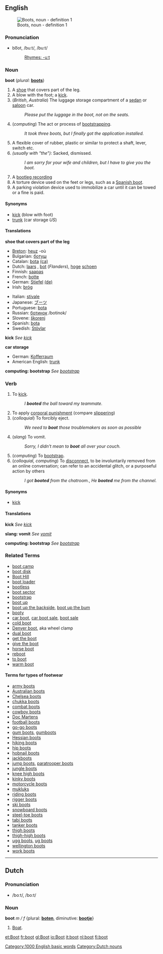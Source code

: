 {{see|Boot}}
{{wikipedia}}
==English==

[[Image:Dr Martens, black, old.jpg|thumb|right|Boots, noun - definition 1]]

===Pronunciation===
*bo͞ot, /buːt/, /</tt>bu:t</tt>/
*:[[Rhymes:English:-uːt|Rhymes: -uːt]]

===Noun===
'''boot'''  (''plural:'' '''[[boots]]''')
# A [[shoe]] that covers part of the leg.
# A blow with the foot; a [[kick]].
# (''British'', ''Australia'') The luggage storage compartment of a [[sedan]] or [[saloon]] car.
#: ''Please put the luggage in the boot, not on the seats.''
# (''computing'') The act or process of [[bootstrap]]ping.
#: ''It took three boots, but I finally got the application installed.''
# A flexible cover of rubber, plastic or similar to protect a shaft, lever, switch etc.
# ''(usually with "the"):'' Sacked, dismissed.
#: ''I am sorry for your wife and children, but I have to give you the boot.''
# A [[bootleg recording]]
# A torture device used on the feet or legs, such as a [[Spanish boot]].
# A parking violation device used to immobilize a car until it can be towed or a fine is paid.

====Synonyms====
*[[kick]] (blow with foot)
*[[trunk]] (car storage ''US'')

====Translations====

'''shoe that covers part of the leg'''
{{top}}
*[[Breton]]: [[heuz]] {{m}} -où 
*Bulgarian: [[ботуш]] {{m}}
*Catalan: [[bota]] {{f}} [[:ca:bota|(ca)]] 
*Dutch: [[laars]] {{f}}, [[bot]] {{f}} (''Flanders''), [[hoge]] [[schoen]]
*Finnish: [[saapas]]
*French: [[botte]] {{f}}
*German: [[Stiefel]] {{m}} [[:de:Stiefel|(de)]] 
*Irish: [[bróg]] {{f}}
{{mid}}
*Italian: [[stivale]] {{m}}
*Japanese: [[ブーツ]]
*Portuguese: [[bota]] {{f}}
*Russian: [[:ru:ботинок|ботинок]] /botinok/
*Slovene: [[škorenj]] {{m}}
*Spanish: [[bota]] {{f}}
*Swedish: [[Stövlar]]
{{bottom}}

'''kick''' ''See [[kick]]''

'''car storage'''
{{top}}
*German: [[Kofferraum]] {{m}}
*American English: [[trunk]]
{{mid}}
{{bottom}}

'''computing: bootstrap''' ''See [[bootstrap]]''

===Verb===
{{en-infl-reg-consonant|boot||}}
# To [[kick]].
#: ''I '''booted''' the ball toward my teammate.''
# To apply [[corporal punishment]] (compare [[slippering]])
# (''colloquial'') To forcibly eject.
#: ''We need to '''boot''' those troublemakers as soon as possible''
# (''slang'') To vomit. <!-- Is this a {{UK}} term? -->
#: ''Sorry, I didn't mean to '''boot''' all over your couch.''
# (''computing'') To [[bootstrap]].
# (''colloquial, computing'') To [[disconnect]], to be involuntarily removed from an online conversation; can refer to an accidental glitch, or a purposeful action by others
#: ''I got '''booted''' from the chatroom.'', ''He '''booted''' me from the channel.''

====Synonyms====
*[[kick]]

====Translations====

'''kick''' ''See [[kick]]''

'''slang: vomit''' ''See [[vomit]]''

'''computing: bootstrap''' ''See [[bootstrap]]''

===Related Terms===
*[[boot camp]]
*[[boot disk]]
*[[Boot Hill]]
*[[boot loader]]
*[[bootless]]
*[[boot sector]]
*[[bootstrap]]
*[[boot up]]
*[[boot up the backside]], [[boot up the bum]]
*[[booty]]
*[[car boot]], [[car boot sale]], [[boot sale]]
*[[cold boot]]
*[[Denver boot]], aka wheel clamp
*[[dual boot]]
*[[get the boot]]
*[[give the boot]]
*[[horse boot]]
*[[reboot]]
*[[to boot]]
*[[warm boot]]

====Terms for types of footwear====
*[[army boot]]s
*[[Australian boot]]s
*[[Chelsea boot]]s
*[[chukka boot]]s
*[[combat boot]]s
*[[cowboy boot]]s
*[[Doc Marten]]s
*[[football boot]]s
*[[go-go boot]]s
*[[gum boot]]s, [[gumboot]]s
*[[Hessian boot]]s
*[[hiking boot]]s
*[[hip boot]]s
*[[hobnail boots]]
*[[jackboot]]s
*[[jump boot]]s, [[paratrooper boot]]s
*[[jungle boots]]
*[[knee high boot]]s
*[[kinky boot]]s
*[[motorcycle boot]]s
*[[mukluk]]s 
*[[riding boot]]s
*[[rigger boot]]s
*[[ski boot]]s
*[[snowboard boot]]s
*[[steel-toe boot]]s
*[[tabi boot]]s
*[[tanker boot]]s
*[[thigh boot]]s
*[[thigh-high boot]]s
*[[ugg boot]]s, [[ug boot]]s
*[[wellington boot]]s
*[[work boot]]s

----

==Dutch==

===Pronunciation===
*/boːt/, /bo:t/

===Noun===
'''boot''' ''m / f'' {plural: '''[[boten]]''', diminutive: '''[[bootje]]'''}
#[[boat|Boat]].

[[Category:1000 English basic words]]
[[Category:Dutch nouns]]

[[et:Boot]]
[[fr:boot]]
[[gl:Boot]]
[[io:Boot]]
[[it:boot]]
[[nl:boot]]
[[fi:boot]]